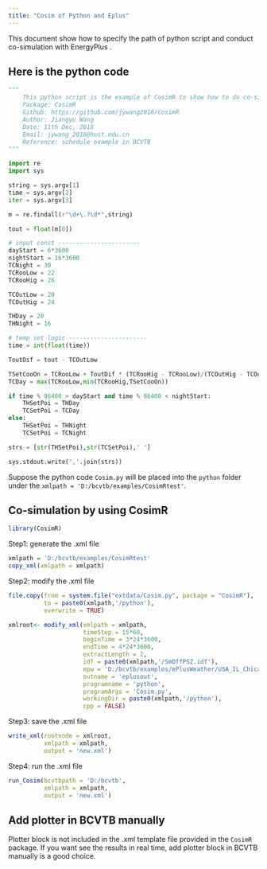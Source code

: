 ```yaml
---
title: "Cosim of Python and Eplus"
---
```


This document show how to specify the path of python script and conduct co-simulation with EnergyPlus .

## Here is the python code

```python
"""
 	This python script is the example of CosimR to show how to do co-simulation with EnergyPlus
 	Package: CosimR
	Github:	https://github.com/jywang2016/CosimR
	Author: Jiangyu Wang
	Date: 11th Dec, 2018
	Email: jywang_2016@hust.edu.cn
	Reference: schedule example in BCVTB
"""

import re
import sys

string = sys.argv[1]
time = sys.argv[2]
iter = sys.argv[3]

m = re.findall(r"\d+\.?\d*",string)

tout = float(m[0])

# input const -----------------------
dayStart = 6*3600
nightStart = 16*3600
TCNight = 30
TCRooLow = 22
TCRooHig = 26

TCOutLow = 20
TCOutHig = 24

THDay = 20
THNight = 16

# temp set logic ----------------------
time = int(float(time))

ToutDif = tout - TCOutLow

TSetCooOn = TCRooLow + ToutDif * (TCRooHig - TCRooLow)/(TCOutHig - TCOutLow)
TCDay = max(TCRooLow,min(TCRooHig,TSetCooOn))

if time % 86400 > dayStart and time % 86400 < nightStart:
	THSetPoi = THDay
	TCSetPoi = TCDay
else:
	THSetPoi = THNight
	TCSetPoi = TCNight

strs = [str(THSetPoi),str(TCSetPoi),' ']

sys.stdout.write(','.join(strs))

```
Suppose the python code `Cosim.py` will be placed into the `python` folder under the `xmlpath = 'D:/bcvtb/examples/CosimRtest'`.

## Co-simulation by using CosimR

```r
library(CosimR)
```

Step1: generate the .xml file

```r
xmlpath = 'D:/bcvtb/examples/CosimRtest'
copy_xml(xmlpath = xmlpath)
```

Step2: modify the .xml file

```r
file.copy(from = system.file("extdata/Cosim.py", package = "CosimR"),
          to = paste0(xmlpath,'/python'),
          overwrite = TRUE)

xmlroot<- modify_xml(xmlpath = xmlpath,
                     timeStep = 15*60, 
                     beginTime = 3*24*3600,
                     endTime = 4*24*3600,
                     extractLength = 2,
                     idf = paste0(xmlpath,'/SmOffPSZ.idf'),
                     epw = 'D:/bcvtb/examples/ePlusWeather/USA_IL_Chicago-OHare.Intl.AP.725300_TMY3.epw',
                     outname = 'eplusout',
                     programname = 'python',
                     programArgs = 'Cosim.py',
                     workingDir = paste0(xmlpath,'/python'),
                     cpp = FALSE)
```

Step3: save the .xml file

```r
write_xml(rootnode = xmlroot,
          xmlpath = xmlpath,
          output = 'new.xml')
```

Step4: run the .xml file

```r
run_Cosim(bcvtbpath = 'D:/bcvtb',
          xmlpath = xmlpath,
          output = 'new.xml')
```

## Add plotter in BCVTB manually

Plotter block is not included in the .xml template file provided in the `CosimR` package. If you want see the results in real time, add plotter block in BCVTB manually is a good choice.